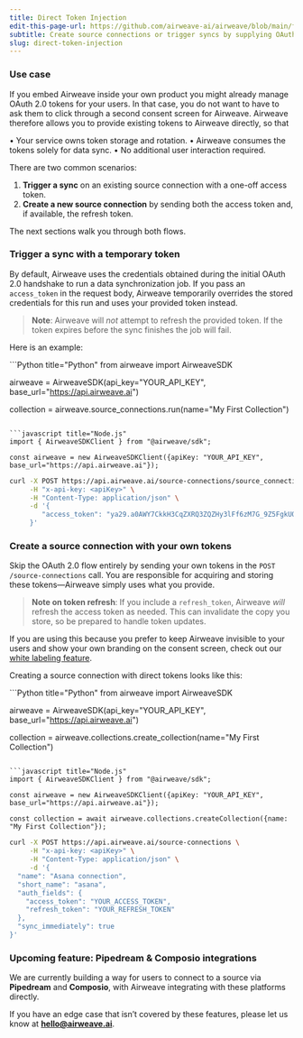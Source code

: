 ```yaml
---
title: Direct Token Injection
edit-this-page-url: https://github.com/airweave-ai/airweave/blob/main/fern/docs/pages/direct-token-injection.mdx
subtitle: Create source connections or trigger syncs by supplying OAuth&nbsp;2.0 tokens directly.
slug: direct-token-injection
---
```


### Use case

If you embed Airweave inside your own product you might already manage OAuth 2.0 tokens for your users.
In that case, you do not want to have to ask them to click through a second consent screen for Airweave.
Airweave therefore allows you to provide existing tokens to Airweave directly, so that

• Your service owns token storage and rotation.
• Airweave consumes the tokens solely for data sync.
• No additional user interaction required.

There are two common scenarios:

1. **Trigger a sync** on an existing source connection with a one-off access token.
2. **Create a new source connection** by sending both the access token and, if available, the refresh token.

The next sections walk you through both flows.

### Trigger a sync with a temporary token

By default, Airweave uses the credentials obtained during the initial OAuth 2.0 handshake to run a data synchronization job.
If you pass an `access_token` in the request body, Airweave temporarily overrides the stored credentials for this run and uses your provided token instead.

> **Note**: Airweave will *not* attempt to refresh the provided token. If the token expires before the sync finishes the job will fail.

Here is an example:


<CodeBlocks>
```Python title="Python"
from airweave import AirweaveSDK

airweave = AirweaveSDK(api_key="YOUR_API_KEY", base_url="https://api.airweave.ai")

collection = airweave.source_connections.run(name="My First Collection")
```

```javascript title="Node.js"
import { AirweaveSDKClient } from "@airweave/sdk";

const airweave = new AirweaveSDKClient({apiKey: "YOUR_API_KEY", base_url="https://api.airweave.ai"});
```

```bash title="cURL"
curl -X POST https://api.airweave.ai/source-connections/source_connection_id/run \
     -H "x-api-key: <apiKey>" \
     -H "Content-Type: application/json" \
     -d '{
        "access_token": "ya29.a0AWY7CkkH3CqZXRQ3ZQZHy3lFf6zM7G_9Z5FgkUOzAeoKZs8opR7KXpK5RvXWkGq2vFQmE"
     }'
```
</CodeBlocks>


### Create a source connection with your own tokens

Skip the OAuth 2.0 flow entirely by sending your own tokens in the `POST /source-connections` call. You are responsible for acquiring and storing these tokens—Airweave simply uses what you provide.

> **Note on token refresh**: If you include a `refresh_token`, Airweave *will* refresh the access token as needed. This can invalidate the copy you store, so be prepared to handle token updates.

If you are using this because you prefer to keep Airweave invisible to your users and show your own branding on the consent screen, check out our [white labeling feature](https://docs.airweave.ai/white-labeling).

Creating a source connection with direct tokens looks like this:

<CodeBlocks>
```Python title="Python"
from airweave import AirweaveSDK

airweave = AirweaveSDK(api_key="YOUR_API_KEY", base_url="https://api.airweave.ai")

collection = airweave.collections.create_collection(name="My First Collection")
```

```javascript title="Node.js"
import { AirweaveSDKClient } from "@airweave/sdk";

const airweave = new AirweaveSDKClient({apiKey: "YOUR_API_KEY", base_url="https://api.airweave.ai"});

const collection = await airweave.collections.createCollection({name: "My First Collection"});
```

```bash title="cURL"
curl -X POST https://api.airweave.ai/source-connections \
     -H "x-api-key: <apiKey>" \
     -H "Content-Type: application/json" \
     -d '{
  "name": "Asana connection",
  "short_name": "asana",
  "auth_fields": {
    "access_token": "YOUR_ACCESS_TOKEN",
    "refresh_token": "YOUR_REFRESH_TOKEN"
  },
  "sync_immediately": true
}'
```
</CodeBlocks>

### Upcoming feature: Pipedream & Composio integrations

We are currently building a way for users to connect to a source via **Pipedream** and **Composio**, with Airweave integrating with these platforms directly.

If you have an edge case that isn’t covered by these features, please let us know at **hello@airweave.ai**.
